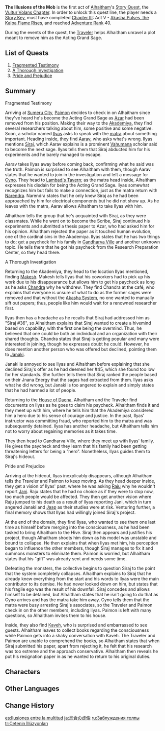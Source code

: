 {{Act Infobox
|image          = Story Card Vultur Volans Chapter Act I.png
|type           = Story
|chapter        = Vultur Volans Chapter
|actNum         = I
|character      = Alhaitham
|ARReq          = 40
|keyReq         = 1
|archonQuestReq = [[Chapter III]]: Act V - [[Akasha Pulses, the Kalpa Flame Rises]]
}}
{{Description|Rumors about the Acting Grand Sage have become a popular topic at the Akademiya, while the Acting Grand Sage in question still remains as unbound by convention as ever.<br />Where there are people, there will be a collective. Those outside of it are desperate to fit in, while those already inside relish their false sense of bliss.<br />...Until the fragile bonds are broken, and the mindless crowd disperses like sand.}}
'''The Illusions of the Mob''' is the first act of [[Alhaitham]]'s [[Story Quest]], the [[Vultur Volans Chapter]]. In order to unlock this quest line, the player needs a [[Story Key]], must have completed [[Chapter III]]: Act V - [[Akasha Pulses, the Kalpa Flame Rises]], and reached [[Adventure Rank]] 40.

During the events of the quest, the [[Traveler]] helps Alhaitham unravel a plot meant to remove him as the Acting Grand Sage.

==List of Quests==
# [[Fragmented Testimony]]
# [[A Thorough Investigation]]
# [[Pride and Prejudice]]

==Summary==
;Fragmented Testimony
Arriving at [[Sumeru City]], [[Paimon]] decides to check in on Alhaitham since they've heard he's become the Acting Grand Sage as [[Azar]] had been removed from his position. Making their way to the [[Sumeru Akademiya|Akademiya]], they find several researchers talking about him, some positive and some negative. Soon, a scholar named [[Ilyas]] asks to speak with the [[matra]] about something important. Heading inside, they find [[Aarav]], who asks what's wrong. Ilyas mentions [[Siraj]], which Aarav explains is a prominent [[Vahumana]] scholar said to become the next sage. Ilyas tells them that Siraj abducted him for his experiments and he barely managed to escape.

Aarav takes Ilyas away before coming back, confirming what he said was the truth. Paimon is surprised to see Alhaitham with them, though Aarav states that he wanted to join in the investigation and left a message for [[Cyno]]. They head to [[Lambad's Tavern]]; as the matra head inside, Alhaitham expresses his disdain for being the Acting Grand Sage. Ilyas somewhat recognizes him but fails to make a connection, just as the matra return with [[Narendra]]. Narendra states that he only knew Siraj as he had been approached by him for electrical components but he did not show up. As he leaves with the matra, Aarav allows Alhaitham to take Ilyas with him.

Alhaitham tells the group that he's acquainted with Siraj, as they were classmates. While he went on to become the Scribe, Siraj continued his experiments and submitted a thesis paper to Azar, who had asked him for his opinion. Alhaitham rejected the paper as it touched human evolution, one of the cardinal sins in the Akademiya. Ilyas states that he has two things to do; get a paycheck for his family in [[Gandharva Ville]] and another unknown topic. He tells them that he got his paycheck from the Research Preparation Center, so they head there.

;A Thorough Investigation
Returning to the Akademiya, they head to the location Ilyas mentioned, finding [[Makesh]]. Makesh tells Ilyas that his coworkers had to pick up his work due to his disappearance but allows him to get his paycheck as long as he asks [[Chandra]] why he withdrew. They find Chandra at the café, who explains that everyone is unsure of what to do as the former sages were removed and that without the [[Akasha System]], no one wanted to manually sift out papers; thus, people like him would wait for a renowned researcher first.

Ilyas then has a headache as he recalls that Siraj had addressed him as "Siraj #36", so Alhaitham explains that Siraj wanted to create a hivemind based on capability, with the first one being the overmind. Thus, he believed that one could be both an individual and an organization with their shared thoughts. Chandra states that Siraj is getting popular and many were interested in joining, though he expresses doubt he could. However, he does mention another person who was offered but declined, pointing them to [[Janaki]].

Janaki is annoyed to see Ilyas and Alhaitham before explaining that she declined Siraj's offer as he had deemed her #45, which she found too low for her standards. She further tells them that Siraj ranked the people based on their Jnana Energy that the sages had extracted from them. Ilyas asks what he did wrong, but Janaki is too angered to explain and simply states that he had harmed a lot of people.

Returning to the [[House of Daena]], Alhaitham and the Traveler find documents on Ilyas as he goes to claim his paycheck. Alhaitham finds it and they meet up with him, where he tells him that the Akademiya considered him a hero due to his sense of courage and justice. In the past, Ilyas' instructor was committing fraud, who reported him to the matra and was subsequently detained. Ilyas has another headache, but Alhaitham tells him not to worry about regaining memories as it takes time.

They then head to Gandharva Ville, where they meet up with Ilyas' family. He gives the paycheck and they learn that his family had been getting threatening letters for being a "hero". Nonetheless, Ilyas guides them to Siraj's hideout.

;Pride and Prejudice
Arriving at the hideout, Ilyas inexplicably disappears, although Alhaitham tells the Traveler and Paimon to keep moving. As they head deeper inside, they get a vision of Ilyas' past, where he was asking [[Raju]] why he wouldn't report [[Jani]]. Raju states that he had no choice as if they were to stop now, too much people would be affected. They then get another vision where Raju jumped to his death as a result of Ilyas reporting Jani, which in turn angered Janaki and [[Jaap]] as their studies were at risk. Venturing further, a final memory shows that Ilyas had willingly joined Siraj's project.

At the end of the domain, they find Ilyas, who wanted to see them one last time as himself before merging into the consciousness, as he had been tasked to bring Alhaitham to the Hive. Siraj then appears and justifies his project, though Alhaitham shoots him down as his model was unstable and bound to collapse. He then explains that when Ilyas met him, his perception began to influence the other members, though Siraj manages to fix it and summons monsters to eliminate them. Paimon is worried, but Alhaitham states that his "gift" was already sent and needs some time.

Defeating the monsters, the collective begins to question Siraj to the point that the system completely collapses. Alhaitham explains to Siraj that he already knew everything from the start and his words to Ilyas were the main contributor to its demise. He had never looked down on him, but states that his fragile ego was the result of his downfall. Siraj concedes and allows himself to be detained, but Alhaitham states that he isn't going to do that as Cyno arrives and has the matra take him away. Cyno tells them that the matra were busy arresting Siraj's associates, so the Traveler and Paimon check in on the other members, including Ilyas. Paimon is left with many questions, so Alhaitham invites them to his house.

Inside, they also find [[Kaveh]], who is surprised and embarrassed to see guests. Alhaitham leaves to collect books regarding the consciousness while Paimon gets into a shaky conversation with Kaveh. The Traveler and Paimon are unable to comprehend the books, so Alhaitham states that when Siraj submitted his paper, apart from rejecting it, he felt that his research was too extreme and the approach conservative. Alhaitham then reveals he put his resignation paper in as he wanted to return to his original duties.

==Characters==
{{Character Appearances}}

==Other Languages==
{{Other Languages
|en      = The Illusions of the Mob
|zhs     = 乌合的虚像
|zhs_rm  = Wūhé de Xūxiàng
|zht     = 烏合的虛像
|zht_rm  = Wūhé de Xūxiàng
|zh_tl   = 
|ja      = 烏合の虚像
|ja_rm   = Ugou no Kyozou
|ja_tl   = The Illusions of the Mob
|ko      = 집단의 허상
|ko_rm   = Jipdan-ui Heosang
|ko_tl   = Illusions of a Group
|es      = Ilusiones entre la multitud
|es_tl   = Illusions Among the Multitude
|fr      = Les illusions de la foule
|fr_tl   = The Illusions of the Crowd
|ru      = Заблуждения толпы
|ru_tl   = The Delusions of the Crowd
|th      = ชุมนุมลวงตา
|th_rm   = Chum-num Luangta
|th_tl   = The Illusions of the Mob
|vi      = Ảo Cảnh Ô Hợp
|vi_tl   = 
|de      = Illusionen des Kollektivs
|de_tl   = 
|id      = Ilusi Gerombolan
|id_tl   = Mob Illusion
|pt      = Ilusões da Multidão
|pt_tl   = 
|tr      = Çetenin İllüzyonları
|tr_tl   = 
|it      = Le illusioni della folla
|it_tl   = The Illusions of the Crowd
}}

==Change History==
{{Change History|3.4}}

[[es:Ilusiones entre la multitud]]
[[ja:烏合の虚像]]
[[ru:Заблуждения толпы]]
[[tr:Çetenin İllüzyonları]]
